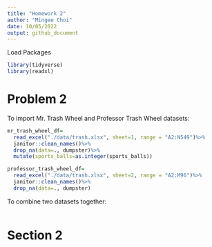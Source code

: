 ```yaml
---
title: "Homework 2"
author: "Mingee Choi"
date: 10/05/2022
output: github_document
---
```


Load Packages

```r
library(tidyverse)
library(readxl)
```

# Problem 2

To import Mr. Trash Wheel and Professor Trash Wheel datasets:

```r
mr_trash_wheel_df=
  read_excel("./data/trash.xlsx", sheet=1, range = "A2:N549")%>%
  janitor::clean_names()%>%
  drop_na(data=., dumpster)%>%
  mutate(sports_balls=as.integer(sports_balls))

professor_trash_wheel_df=
  read_excel("./data/trash.xlsx", sheet=2, range = "A2:M96")%>%
  janitor::clean_names()%>%
  drop_na(data=., dumpster)
```

To combine two datasets together:

```r

```

# Section 2




